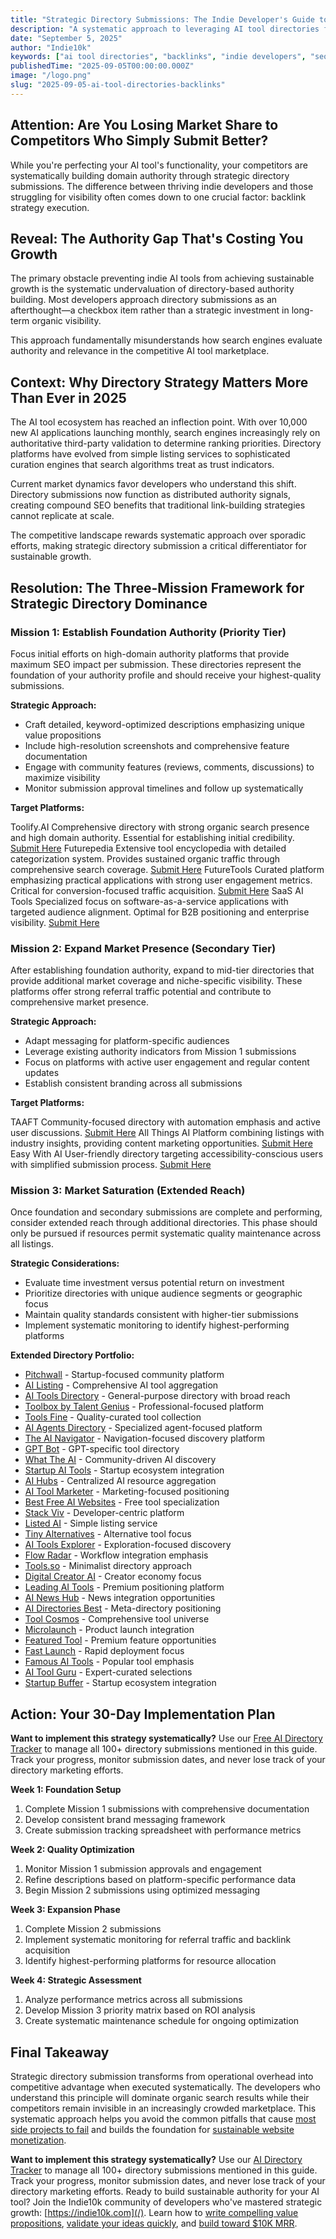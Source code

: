 ```yaml
---
title: "Strategic Directory Submissions: The Indie Developer's Guide to Building Authority Through AI Tool Platforms"
description: "A systematic approach to leveraging AI tool directories for sustainable backlink acquisition and organic growth."
date: "September 5, 2025"
author: "Indie10k"
keywords: ["ai tool directories", "backlinks", "indie developers", "seo growth", "indie10k", "strategic submission"]
publishedTime: "2025-09-05T00:00:00.000Z"
image: "/logo.png"
slug: "2025-09-05-ai-tool-directories-backlinks"
---
```


## Attention: Are You Losing Market Share to Competitors Who Simply Submit Better?

While you're perfecting your AI tool's functionality, your competitors are systematically building domain authority through strategic directory submissions. The difference between thriving indie developers and those struggling for visibility often comes down to one crucial factor: backlink strategy execution.



## Reveal: The Authority Gap That's Costing You Growth

The primary obstacle preventing indie AI tools from achieving sustainable growth is the systematic undervaluation of directory-based authority building. Most developers approach directory submissions as an afterthought—a checkbox item rather than a strategic investment in long-term organic visibility.

This approach fundamentally misunderstands how search engines evaluate authority and relevance in the competitive AI tool marketplace.

## Context: Why Directory Strategy Matters More Than Ever in 2025

The AI tool ecosystem has reached an inflection point. With over 10,000 new AI applications launching monthly, search engines increasingly rely on authoritative third-party validation to determine ranking priorities. Directory platforms have evolved from simple listing services to sophisticated curation engines that search algorithms treat as trust indicators.

Current market dynamics favor developers who understand this shift. Directory submissions now function as distributed authority signals, creating compound SEO benefits that traditional link-building strategies cannot replicate at scale.

The competitive landscape rewards systematic approach over sporadic efforts, making strategic directory submission a critical differentiator for sustainable growth.

## Resolution: The Three-Mission Framework for Strategic Directory Dominance

### Mission 1: Establish Foundation Authority (Priority Tier)

Focus initial efforts on high-domain authority platforms that provide maximum SEO impact per submission. These directories represent the foundation of your authority profile and should receive your highest-quality submissions.

**Strategic Approach:**
- Craft detailed, keyword-optimized descriptions emphasizing unique value propositions
- Include high-resolution screenshots and comprehensive feature documentation
- Engage with community features (reviews, comments, discussions) to maximize visibility
- Monitor submission approval timelines and follow up systematically

**Target Platforms:**

<div className="grid grid-cols-1 sm:grid-cols-2 md:grid-cols-2 gap-6 my-8">
  <Card>
    <CardHeader>
      <CardTitle>Toolify.AI</CardTitle>
    </CardHeader>
    <CardContent>
      <CardDescription>
        Comprehensive directory with strong organic search presence and high domain authority. Essential for establishing initial credibility. <a href="https://toolify.ai" className="text-blue-600 hover:underline">Submit Here</a>
      </CardDescription>
    </CardContent>
  </Card>
  <Card>
    <CardHeader>
      <CardTitle>Futurepedia</CardTitle>
    </CardHeader>
    <CardContent>
      <CardDescription>
        Extensive tool encyclopedia with detailed categorization system. Provides sustained organic traffic through comprehensive search coverage. <a href="https://www.futurepedia.io" className="text-blue-600 hover:underline">Submit Here</a>
      </CardDescription>
    </CardContent>
  </Card>
  <Card>
    <CardHeader>
      <CardTitle>FutureTools</CardTitle>
    </CardHeader>
    <CardContent>
      <CardDescription>
        Curated platform emphasizing practical applications with strong user engagement metrics. Critical for conversion-focused traffic acquisition. <a href="https://www.futuretools.io" className="text-blue-600 hover:underline">Submit Here</a>
      </CardDescription>
    </CardContent>
  </Card>
  <Card>
    <CardHeader>
      <CardTitle>SaaS AI Tools</CardTitle>
    </CardHeader>
    <CardContent>
      <CardDescription>
        Specialized focus on software-as-a-service applications with targeted audience alignment. Optimal for B2B positioning and enterprise visibility. <a href="https://saasaitools.com" className="text-blue-600 hover:underline">Submit Here</a>
      </CardDescription>
    </CardContent>
  </Card>
</div>

### Mission 2: Expand Market Presence (Secondary Tier)

After establishing foundation authority, expand to mid-tier directories that provide additional market coverage and niche-specific visibility. These platforms offer strong referral traffic potential and contribute to comprehensive market presence.

**Strategic Approach:**
- Adapt messaging for platform-specific audiences
- Leverage existing authority indicators from Mission 1 submissions
- Focus on platforms with active user engagement and regular content updates
- Establish consistent branding across all submissions

**Target Platforms:**

<div className="grid grid-cols-1 sm:grid-cols-2 md:grid-cols-3 gap-6 my-8">
  <Card>
    <CardHeader>
      <CardTitle>TAAFT</CardTitle>
    </CardHeader>
    <CardContent>
      <CardDescription>
        Community-focused directory with automation emphasis and active user discussions. <a href="https://taaft.ai" className="text-blue-600 hover:underline">Submit Here</a>
      </CardDescription>
    </CardContent>
  </Card>
  <Card>
    <CardHeader>
      <CardTitle>All Things AI</CardTitle>
    </CardHeader>
    <CardContent>
      <CardDescription>
        Platform combining listings with industry insights, providing content marketing opportunities. <a href="https://allthingsai.com" className="text-blue-600 hover:underline">Submit Here</a>
      </CardDescription>
    </CardContent>
  </Card>
  <Card>
    <CardHeader>
      <CardTitle>Easy With AI</CardTitle>
    </CardHeader>
    <CardContent>
      <CardDescription>
        User-friendly directory targeting accessibility-conscious users with simplified submission process. <a href="https://easywith.ai" className="text-blue-600 hover:underline">Submit Here</a>
      </CardDescription>
    </CardContent>
  </Card>
</div>

### Mission 3: Market Saturation (Extended Reach)

Once foundation and secondary submissions are complete and performing, consider extended reach through additional directories. This phase should only be pursued if resources permit systematic quality maintenance across all listings.

**Strategic Considerations:**
- Evaluate time investment versus potential return on investment
- Prioritize directories with unique audience segments or geographic focus
- Maintain quality standards consistent with higher-tier submissions
- Implement systematic monitoring to identify highest-performing platforms

**Extended Directory Portfolio:**

* [Pitchwall](https://pitchwall.co/) - Startup-focused community platform
* [AI Listing](https://www.ailisting.ai/) - Comprehensive AI tool aggregation
* [AI Tools Directory](https://aitoolsdirectory.com/) - General-purpose directory with broad reach
* [Toolbox by Talent Genius](https://toolbox.talentgenius.io/) - Professional-focused platform
* [Tools Fine](https://toolsfine.com/) - Quality-curated tool collection
* [AI Agents Directory](https://aiagentsdirectory.com/) - Specialized agent-focused platform
* [The AI Navigator](https://www.theainavigator.com/) - Navigation-focused discovery platform
* [GPT Bot](https://gptbot.io/ai-tools/) - GPT-specific tool directory
* [What The AI](https://whattheai.tech/) - Community-driven AI discovery
* [Startup AI Tools](https://www.startupaitools.com/) - Startup ecosystem integration
* [AI Hubs](https://aihubs.ai/) - Centralized AI resource aggregation
* [AI Tool Marketer](https://aitoolsmarketer.com/) - Marketing-focused positioning
* [Best Free AI Websites](https://bestfreeaiwebsites.com/) - Free tool specialization
* [Stack Viv](https://stackviv.ai/) - Developer-centric platform
* [Listed AI](http://listedai.co/) - Simple listing service
* [Tiny Alternatives](http://tinyalternatives.com/) - Alternative tool focus
* [AI Tools Explorer](https://aiex.me) - Exploration-focused discovery
* [Flow Radar](https://flowradar.com) - Workflow integration emphasis
* [Tools.so](https://tools.so) - Minimalist directory approach
* [Digital Creator AI](https://digitalcreatorai.com/) - Creator economy focus
* [Leading AI Tools](https://leadingai.tools/) - Premium positioning platform
* [AI News Hub](https://www.ainewshub.org/) - News integration opportunities
* [AI Directories Best](https://aidirs.best) - Meta-directory positioning
* [Tool Cosmos](https://toolcosmos.com) - Comprehensive tool universe
* [Microlaunch](https://microlaunch.net/) - Product launch integration
* [Featured Tool](https://featuredtool.com/) - Premium feature opportunities
* [Fast Launch](https://fastlaunch.io/) - Rapid deployment focus
* [Famous AI Tools](https://famousaitools.ai/) - Popular tool emphasis
* [AI Tool Guru](https://aitoolguru.com/) - Expert-curated selections
* [Startup Buffer](https://startupbuffer.com/) - Startup ecosystem integration

## Action: Your 30-Day Implementation Plan

**Want to implement this strategy systematically?** Use our [Free AI Directory Tracker](https://indie10k.com/tools/directory-tracker) to manage all 100+ directory submissions mentioned in this guide. Track your progress, monitor submission dates, and never lose track of your directory marketing efforts.

**Week 1: Foundation Setup**
1. Complete Mission 1 submissions with comprehensive documentation
2. Develop consistent brand messaging framework
3. Create submission tracking spreadsheet with performance metrics

**Week 2: Quality Optimization**
1. Monitor Mission 1 submission approvals and engagement
2. Refine descriptions based on platform-specific performance data
3. Begin Mission 2 submissions using optimized messaging

**Week 3: Expansion Phase**
1. Complete Mission 2 submissions
2. Implement systematic monitoring for referral traffic and backlink acquisition
3. Identify highest-performing platforms for resource allocation

**Week 4: Strategic Assessment**
1. Analyze performance metrics across all submissions
2. Develop Mission 3 priority matrix based on ROI analysis
3. Create systematic maintenance schedule for ongoing optimization

## Final Takeaway

Strategic directory submission transforms from operational overhead into competitive advantage when executed systematically. The developers who understand this principle will dominate organic search results while their competitors remain invisible in an increasingly crowded marketplace. This systematic approach helps you avoid the common pitfalls that cause [most side projects to fail](/blog/2025-08-07-why-most-side-projects-fail) and builds the foundation for [sustainable website monetization](/blog/2025-08-04-steps-to-profitable-website).

**Want to implement this strategy systematically?** Use our [AI Directory Tracker](https://indie10k.com/tools/directory-tracker) to manage all 100+ directory submissions mentioned in this guide. Track your progress, monitor submission dates, and never lose track of your directory marketing efforts.
Ready to build sustainable authority for your AI tool? Join the Indie10k community of developers who've mastered strategic growth: [https://indie10k.com](/). Learn how to [write compelling value propositions](/blog/2025-09-01-how-to-write-uvp-for-indie-projects), [validate your ideas quickly](/blog/2025-09-03-validate-website-idea-under-48-hours), and [build toward $10K MRR](/blog/2025-09-09-the-indie-hackers-guide-to-mrr).
